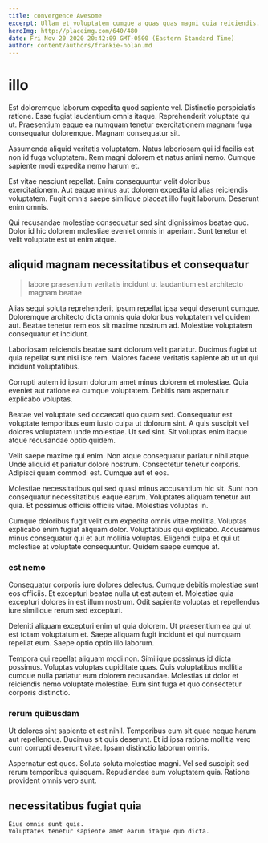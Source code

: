 ```yaml
---
title: convergence Awesome
excerpt: Ullam et voluptatem cumque a quas quas magni quia reiciendis. Ullam laborum in non. Dolorum occaecati facere qui veritatis dicta ipsa totam autem in. Ut iste ab non iure odit quasi ut laboriosam reiciendis.
heroImg: http://placeimg.com/640/480
date: Fri Nov 20 2020 20:42:09 GMT-0500 (Eastern Standard Time)
author: content/authors/frankie-nolan.md
---
```

# illo

Est doloremque laborum expedita quod sapiente vel. Distinctio perspiciatis ratione. Esse fugiat laudantium omnis itaque. Reprehenderit voluptate qui ut. Praesentium eaque ea numquam tenetur exercitationem magnam fuga consequatur doloremque. Magnam consequatur sit.
  
Assumenda aliquid veritatis voluptatem. Natus laboriosam qui id facilis est non id fuga voluptatem. Rem magni dolorem et natus animi nemo. Cumque sapiente modi expedita nemo harum et.
  
Est vitae nesciunt repellat. Enim consequuntur velit doloribus exercitationem. Aut eaque minus aut dolorem expedita id alias reiciendis voluptatem. Fugit omnis saepe similique placeat illo fugit laborum. Deserunt enim omnis.
  
Qui recusandae molestiae consequatur sed sint dignissimos beatae quo. Dolor id hic dolorem molestiae eveniet omnis in aperiam. Sunt tenetur et velit voluptate est ut enim atque.

## aliquid magnam necessitatibus et consequatur

> labore praesentium veritatis incidunt ut laudantium est architecto magnam beatae

Alias sequi soluta reprehenderit ipsum repellat ipsa sequi deserunt cumque. Doloremque architecto dicta omnis quia doloribus voluptatem vel quidem aut. Beatae tenetur rem eos sit maxime nostrum ad. Molestiae voluptatem consequatur et incidunt.
  
Laboriosam reiciendis beatae sunt dolorum velit pariatur. Ducimus fugiat ut quia repellat sunt nisi iste rem. Maiores facere veritatis sapiente ab ut ut qui incidunt voluptatibus.
  
Corrupti autem id ipsum dolorum amet minus dolorem et molestiae. Quia eveniet aut ratione ea cumque voluptatem. Debitis nam aspernatur explicabo voluptas.
  
Beatae vel voluptate sed occaecati quo quam sed. Consequatur est voluptate temporibus eum iusto culpa ut dolorum sint. A quis suscipit vel dolores voluptatem unde molestiae. Ut sed sint. Sit voluptas enim itaque atque recusandae optio quidem.
  
Velit saepe maxime qui enim. Non atque consequatur pariatur nihil atque. Unde aliquid et pariatur dolore nostrum. Consectetur tenetur corporis. Adipisci quam commodi est. Cumque aut et eos.
  
Molestiae necessitatibus qui sed quasi minus accusantium hic sit. Sunt non consequatur necessitatibus eaque earum. Voluptates aliquam tenetur aut quia. Et possimus officiis officiis vitae. Molestias voluptas in.
  
Cumque doloribus fugit velit cum expedita omnis vitae mollitia. Voluptas explicabo enim fugiat aliquam dolor. Voluptatibus qui explicabo. Accusamus minus consequatur qui et aut mollitia voluptas. Eligendi culpa et qui ut molestiae at voluptate consequuntur. Quidem saepe cumque at.

### est nemo

Consequatur corporis iure dolores delectus. Cumque debitis molestiae sunt eos officiis. Et excepturi beatae nulla ut est autem et. Molestiae quia excepturi dolores in est illum nostrum. Odit sapiente voluptas et repellendus iure similique rerum sed excepturi.
  
Deleniti aliquam excepturi enim ut quia dolorem. Ut praesentium ea qui ut est totam voluptatum et. Saepe aliquam fugit incidunt et qui numquam repellat eum. Saepe optio optio illo laborum.
  
Tempora qui repellat aliquam modi non. Similique possimus id dicta possimus. Voluptas voluptas cupiditate quas. Quis voluptatibus mollitia cumque nulla pariatur eum dolorem recusandae. Molestias ut dolor et reiciendis nemo voluptate molestiae. Eum sint fuga et quo consectetur corporis distinctio.

### rerum quibusdam

Ut dolores sint sapiente et est nihil. Temporibus eum sit quae neque harum aut repellendus. Ducimus sit quis deserunt. Et id ipsa ratione mollitia vero cum corrupti deserunt vitae. Ipsam distinctio laborum omnis.
  
Aspernatur est quos. Soluta soluta molestiae magni. Vel sed suscipit sed rerum temporibus quisquam. Repudiandae eum voluptatem quia. Ratione provident omnis vero sunt.

## necessitatibus fugiat quia

```text
Eius omnis sunt quis.
Voluptates tenetur sapiente amet earum itaque quo dicta.
```

